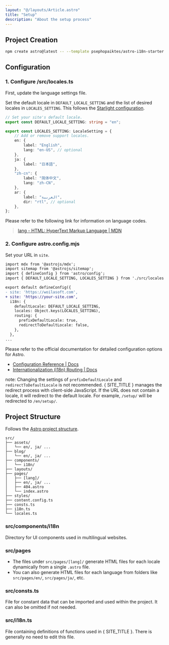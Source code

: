 ```yaml
---
layout: "@/layouts/Article.astro"
title: "Setup"
description: "About the setup process"
---
```


<PageHeadline title={frontmatter.title} />



## Project Creation

```sh
npm create astro@latest -- --template psephopaiktes/astro-i18n-starter
```



## Configuration

### 1. Configure /src/locales.ts

First, update the language settings file.

Set the default locale in `DEFAULT_LOCALE_SETTING` and the list of desired locales in `LOCALES_SETTING`. This follows the [Starlight configuration](https://starlight.astro.build/reference/configuration/#locales).

```ts
// Set your site's default locale.
export const DEFAULT_LOCALE_SETTING: string = "en";

export const LOCALES_SETTING: LocaleSetting = {
    // Add or remove support locales.
	en: {
		label: "English",
		lang: "en-US", // optional
	},
	ja: {
		label: "日本語",
	},
	"zh-cn": {
		label: "简体中文",
		lang: "zh-CN",
	},
	ar: {
		label: "العربية",
		dir: "rtl", // optional
	},
};
```

Please refer to the following link for information on language codes.

> [lang - HTML: HyperText Markup Language | MDN](https://developer.mozilla.org/en-US/docs/Web/HTML/Global_attributes/lang)

### 2. Configure astro.config.mjs

Set your URL in `site`.

```diff
import mdx from '@astrojs/mdx';
import sitemap from '@astrojs/sitemap';
import { defineConfig } from 'astro/config';
import { DEFAULT_LOCALE_SETTING, LOCALES_SETTING } from './src/locales';

export default defineConfig({
- site: 'https://woilasoft.com',
+ site: 'https://your-site.com',
  i18n: {
    defaultLocale: DEFAULT_LOCALE_SETTING,
    locales: Object.keys(LOCALES_SETTING),
    routing: {
      prefixDefaultLocale: true,
      redirectToDefaultLocale: false,
    },
  },
...
```

Please refer to the official documentation for detailed configuration options for Astro.

* [Configuration Reference | Docs](https://docs.astro.build/en/reference/configuration-reference/)
* [Internationalization (i18n) Routing | Docs](https://docs.astro.build/en/guides/internationalization/#configure-i18n-routing)

note: Changing the settings of `prefixDefaultLocale` and `redirectToDefaultLocale` is not recommended. { SITE_TITLE } manages the redirect process with client-side JavaScript. If the URL does not contain a locale, it will redirect to the default locale. For example, `/setup/` will be redirected to `/en/setup/`.



## Project Structure

Follows the [Astro project structure](https://docs.astro.build/en/basics/project-structure/).

```text
src/
├── assets/
│   └── en/, ja/ ...
├── blog/
│   └── en/, ja/ ...
├── components/
│   └── i18n/
├── layouts/
├── pages/
│   ├── [lang]/
│   ├── en/, ja/ ...
│   ├── 404.astro
│   └── index.astro
├── styles/
├── content.config.ts
├── consts.ts
├── i18n.ts
└── locales.ts
```

### src/components/i18n

Directory for UI components used in multilingual websites.

### src/pages

- The files under `src/pages/[lang]/` generate HTML files for each locale dynamically from a single `.astro` file.
- You can also generate HTML files for each language from folders like `src/pages/en/`, `src/pages/ja/`, etc.

### src/consts.ts

File for constant data that can be imported and used within the project. It can also be omitted if not needed.

### src/i18n.ts

File containing definitions of functions used in { SITE_TITLE }. There is generally no need to edit this file.
